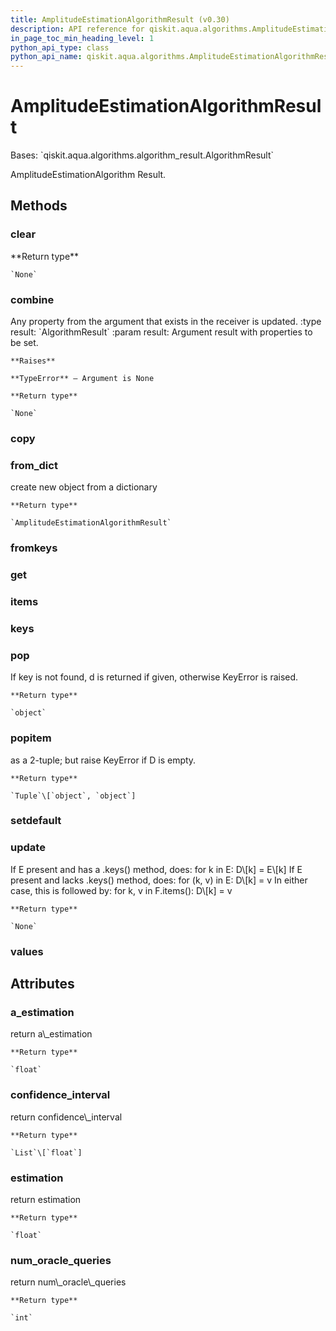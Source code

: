 ```yaml
---
title: AmplitudeEstimationAlgorithmResult (v0.30)
description: API reference for qiskit.aqua.algorithms.AmplitudeEstimationAlgorithmResult in qiskit v0.30
in_page_toc_min_heading_level: 1
python_api_type: class
python_api_name: qiskit.aqua.algorithms.AmplitudeEstimationAlgorithmResult
---
```


# AmplitudeEstimationAlgorithmResult

<Class id="qiskit.aqua.algorithms.AmplitudeEstimationAlgorithmResult" isDedicatedPage={true} github="https://github.com/qiskit-community/qiskit-aqua/tree/stable/0.9/qiskit/aqua/algorithms/amplitude_estimators/ae_algorithm.py" signature="AmplitudeEstimationAlgorithmResult(a_dict=None)" modifiers="class">
  Bases: `qiskit.aqua.algorithms.algorithm_result.AlgorithmResult`

  AmplitudeEstimationAlgorithm Result.

  ## Methods

  <span id="qiskit-aqua-algorithms-amplitudeestimationalgorithmresult-clear" />

  ### clear

  <Function id="qiskit.aqua.algorithms.AmplitudeEstimationAlgorithmResult.clear" signature="AmplitudeEstimationAlgorithmResult.clear()">
    **Return type**

    `None`
  </Function>

  <span id="qiskit-aqua-algorithms-amplitudeestimationalgorithmresult-combine" />

  ### combine

  <Function id="qiskit.aqua.algorithms.AmplitudeEstimationAlgorithmResult.combine" signature="AmplitudeEstimationAlgorithmResult.combine(result)">
    Any property from the argument that exists in the receiver is updated. :type result: `AlgorithmResult` :param result: Argument result with properties to be set.

    **Raises**

    **TypeError** – Argument is None

    **Return type**

    `None`
  </Function>

  <span id="qiskit-aqua-algorithms-amplitudeestimationalgorithmresult-copy" />

  ### copy

  <Function id="qiskit.aqua.algorithms.AmplitudeEstimationAlgorithmResult.copy" signature="AmplitudeEstimationAlgorithmResult.copy()" />

  <span id="qiskit-aqua-algorithms-amplitudeestimationalgorithmresult-from-dict" />

  ### from\_dict

  <Function id="qiskit.aqua.algorithms.AmplitudeEstimationAlgorithmResult.from_dict" signature="AmplitudeEstimationAlgorithmResult.from_dict(a_dict)" modifiers="static">
    create new object from a dictionary

    **Return type**

    `AmplitudeEstimationAlgorithmResult`
  </Function>

  <span id="qiskit-aqua-algorithms-amplitudeestimationalgorithmresult-fromkeys" />

  ### fromkeys

  <Function id="qiskit.aqua.algorithms.AmplitudeEstimationAlgorithmResult.fromkeys" signature="AmplitudeEstimationAlgorithmResult.fromkeys(iterable, value=None)" modifiers="classmethod" />

  <span id="qiskit-aqua-algorithms-amplitudeestimationalgorithmresult-get" />

  ### get

  <Function id="qiskit.aqua.algorithms.AmplitudeEstimationAlgorithmResult.get" signature="AmplitudeEstimationAlgorithmResult.get(k[, d]) → D[k] if k in D, else d. d defaults to None." />

  <span id="qiskit-aqua-algorithms-amplitudeestimationalgorithmresult-items" />

  ### items

  <Function id="qiskit.aqua.algorithms.AmplitudeEstimationAlgorithmResult.items" signature="AmplitudeEstimationAlgorithmResult.items() → a set-like object providing a view on D’s items" />

  <span id="qiskit-aqua-algorithms-amplitudeestimationalgorithmresult-keys" />

  ### keys

  <Function id="qiskit.aqua.algorithms.AmplitudeEstimationAlgorithmResult.keys" signature="AmplitudeEstimationAlgorithmResult.keys() → a set-like object providing a view on D’s keys" />

  <span id="qiskit-aqua-algorithms-amplitudeestimationalgorithmresult-pop" />

  ### pop

  <Function id="qiskit.aqua.algorithms.AmplitudeEstimationAlgorithmResult.pop" signature="AmplitudeEstimationAlgorithmResult.pop(key, default=None)">
    If key is not found, d is returned if given, otherwise KeyError is raised.

    **Return type**

    `object`
  </Function>

  <span id="qiskit-aqua-algorithms-amplitudeestimationalgorithmresult-popitem" />

  ### popitem

  <Function id="qiskit.aqua.algorithms.AmplitudeEstimationAlgorithmResult.popitem" signature="AmplitudeEstimationAlgorithmResult.popitem()">
    as a 2-tuple; but raise KeyError if D is empty.

    **Return type**

    `Tuple`\[`object`, `object`]
  </Function>

  <span id="qiskit-aqua-algorithms-amplitudeestimationalgorithmresult-setdefault" />

  ### setdefault

  <Function id="qiskit.aqua.algorithms.AmplitudeEstimationAlgorithmResult.setdefault" signature="AmplitudeEstimationAlgorithmResult.setdefault(k[, d]) → D.get(k,d), also set D[k]=d if k not in D" />

  <span id="qiskit-aqua-algorithms-amplitudeestimationalgorithmresult-update" />

  ### update

  <Function id="qiskit.aqua.algorithms.AmplitudeEstimationAlgorithmResult.update" signature="AmplitudeEstimationAlgorithmResult.update(*args, **kwargs)">
    If E present and has a .keys() method, does: for k in E: D\[k] = E\[k] If E present and lacks .keys() method, does: for (k, v) in E: D\[k] = v In either case, this is followed by: for k, v in F.items(): D\[k] = v

    **Return type**

    `None`
  </Function>

  <span id="qiskit-aqua-algorithms-amplitudeestimationalgorithmresult-values" />

  ### values

  <Function id="qiskit.aqua.algorithms.AmplitudeEstimationAlgorithmResult.values" signature="AmplitudeEstimationAlgorithmResult.values() → an object providing a view on D’s values" />

  ## Attributes

  ### a\_estimation

  <Attribute id="qiskit.aqua.algorithms.AmplitudeEstimationAlgorithmResult.a_estimation">
    return a\_estimation

    **Return type**

    `float`
  </Attribute>

  ### confidence\_interval

  <Attribute id="qiskit.aqua.algorithms.AmplitudeEstimationAlgorithmResult.confidence_interval">
    return confidence\_interval

    **Return type**

    `List`\[`float`]
  </Attribute>

  ### estimation

  <Attribute id="qiskit.aqua.algorithms.AmplitudeEstimationAlgorithmResult.estimation">
    return estimation

    **Return type**

    `float`
  </Attribute>

  ### num\_oracle\_queries

  <Attribute id="qiskit.aqua.algorithms.AmplitudeEstimationAlgorithmResult.num_oracle_queries">
    return num\_oracle\_queries

    **Return type**

    `int`
  </Attribute>
</Class>

